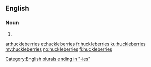 ==English==

===Noun===
{{head|en|plural}}

# {{plural of|huckleberry|lang=en}}

[[Category:English plurals ending in "-ies"]]

[[ar:huckleberries]]
[[et:huckleberries]]
[[fr:huckleberries]]
[[ku:huckleberries]]
[[my:huckleberries]]
[[no:huckleberries]]
[[fi:huckleberries]]
